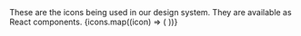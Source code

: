 
<Meta title="Styles/Icons" />

<Title>Icons</Title>
These are the icons being used in our design system. They are available as React components.

<IconGallery>
  {icons.map((icon) => (
    <IconItem key={icon} name={icon}>
      <Icon type={icon} />
    </IconItem>
  ))}
</IconGallery>
